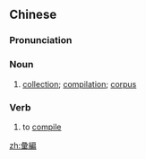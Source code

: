 ==Chinese==
{{zh-forms|s=汇编}}

===Pronunciation===
{{zh-pron
|m=huìbiān
|c=wui6 pin1,wai6 pin1
|mn=lūi-phian
|cat=n,v
}}

===Noun===
{{zh-noun}}

# [[collection]]; [[compilation]]; [[corpus]]

===Verb===
{{zh-verb}}

# to [[compile]]

[[zh:彙編]]
